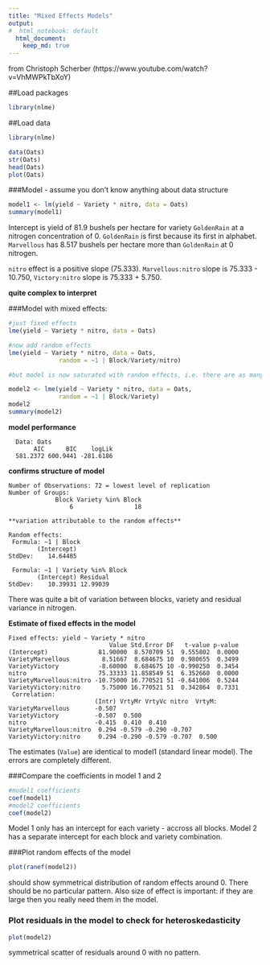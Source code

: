 ```yaml
---
title: "Mixed Effects Models"
output:  
#  html_notebook: default
  html_document:
    keep_md: true
---
```


from Christoph Scherber (https://www.youtube.com/watch?v=VhMWPkTbXoY) 

##Load packages  
```r
library(nlme)
```

##Load data  
```r
library(nlme)
```

```r
data(Oats)
str(Oats)
head(Oats)
plot(Oats)
```

###Model - assume you don't know anything about data structure
```r
model1 <- lm(yield ~ Variety * nitro, data = Oats)
summary(model1)
```

Intercept is yield of 81.9 bushels per hectare for variety `GoldenRain` at a nitrogen concentration of 0.  `GoldenRain` is first because its first in alphabet.  `Marvellous ` has 8.517 bushels per hectare more than `GoldenRain` at 0 nitrogen.

`nitro` effect is a positive slope (75.333).  `Marvellous:nitro` slope is 75.333 - 10.750, `Victory:nitro` slope is 75.333 + 5.750.  

**quite complex to interpret**

###Model with mixed effects: 
```r
#just fixed effects
lme(yield ~ Variety * nitro, data = Oats)

#now add random effects
lme(yield ~ Variety * nitro, data = Oats, 
              random = ~1 | Block/Variety/nitro)

#but model is now saturated with random effects, i.e. there are as many combinations of random effects (72) as there are data points (72) in the model.  So remove the lowest level random effect

model2 <- lme(yield ~ Variety * nitro, data = Oats, 
              random = ~1 | Block/Variety)
model2
summary(model2)
```

**model performance**

``` 
  Data: Oats 
       AIC      BIC    logLik
  581.2372 600.9441 -281.6186
```

**confirms structure of model**  

```
Number of Observations: 72 = lowest level of replication
Number of Groups: 
             Block Variety %in% Block 
                 6                 18 
           
**variation attributable to the random effects**

Random effects:
 Formula: ~1 | Block
        (Intercept)
StdDev:    14.64485

 Formula: ~1 | Variety %in% Block
        (Intercept) Residual
StdDev:    10.39931 12.99039
```

There was quite a bit of variation between blocks, variety and residual variance in nitrogen.  

**Estimate of fixed effects in the model**  

```
Fixed effects: yield ~ Variety * nitro 
                            Value Std.Error DF   t-value p-value
(Intercept)              81.90000  8.570709 51  9.555802  0.0000
VarietyMarvellous         8.51667  8.684675 10  0.980655  0.3499
VarietyVictory           -8.60000  8.684675 10 -0.990250  0.3454
nitro                    75.33333 11.858549 51  6.352660  0.0000
VarietyMarvellous:nitro -10.75000 16.770521 51 -0.641006  0.5244
VarietyVictory:nitro      5.75000 16.770521 51  0.342864  0.7331
 Correlation: 
                        (Intr) VrtyMr VrtyVc nitro  VrtyM:
VarietyMarvellous       -0.507                            
VarietyVictory          -0.507  0.500                     
nitro                   -0.415  0.410  0.410              
VarietyMarvellous:nitro  0.294 -0.579 -0.290 -0.707       
VarietyVictory:nitro     0.294 -0.290 -0.579 -0.707  0.500
```

The estimates (`Value`) are identical to model1 (standard linear model).  The errors are completely different.  

###Compare the coefficients in model 1 and 2
```r
#model1 coefficients
coef(model1)
#model2 coefficients
coef(model2)
```

Model 1 only has an intercept for each variety  - accross all blocks.  Model 2 has a separate intercept for each block and variety combination.  

###Plot random effects of the model

```r
plot(ranef(model2))
```

should show symmetrical distribution of random effects around 0.  There should be no particular pattern.  Also size of effect is important: if they are large then you really need them in the model. 

### Plot residuals in the model to check for heteroskedasticity

```r
plot(model2)
```

symmetrical scatter of residuals around 0 with no pattern.  



